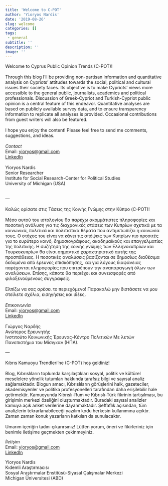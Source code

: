 ```yaml
---
title: 'Welcome to C-POT'
author: 'Yioryos Nardis'
date: '2019-08-26'
slug: welcome
categories: []
tags: 
 - general
subtitle: ''
description: ''
image: ''
---
```


Welcome to Cyprus Public Opinion Trends (C-POT)!  
<br>
Through this blog I’ll be providing non-partisan information and quantitative analysis on Cypriots’ attitudes towards the social, political and cultural issues their society faces. Its objective is to make Cypriots’ views more accessible to the general public, journalists, academics and political professionals. Discussion of Greek-Cypriot and Turkish-Cypriot public opinion is a central feature of this endeavor. Quantitative analyses are based on publicly available survey data, and to ensure transparency information to replicate all analyses is provided. Occasional contributions from guest writers will also be featured.  
<br>
I hope you enjoy the content! Please feel free to send me comments, suggestions, and ideas. <br><br>
_Contact_  
Email: <a href="mailto:yioryos@gmail.com">yioryos@gmail.com</a>  
[LinkedIn](https://www.linkedin.com/in/yioryosnardis){target="_blank"}  
<br>
Yioryos Nardis  
Senior Researcher  
Institute for Social Research-Center for Political Studies  
University of Michigan (USA)  
<br>

—
<br><br>
Καλώς ορίσατε στις Τάσεις της Κοινής Γνώμης στην Κύπρο (C-POT)!  
<br>
Μέσο αυτού του ιστολογίου θα παρέχω ακομμάτιστες πληροφορίες και ποσοτική ανάλυση για τις διαχρονικές στάσεις των Κυπρίων σχετικά με τα κοινωνικά, πολιτικά και πολιτιστικά θέματα που αντιμετωπίζει η κοινωνία τους. Ο στόχος του είναι να κάνει τις απόψεις των Κυπρίων πιο προσιτές για το ευρύτερο κοινό, δημοσιογράφους, ακαδημαϊκούς και επαγγελματίες της πολιτικής. Η συζήτηση της κοινής γνώμης των Ελληνοκυπρίων και Τουρκοκυπρίων θα είναι σημαντικό χαρακτηριστικό αυτής της προσπάθειας. Η ποσοτικές αναλύσεις βασίζονται σε δημοσίως διαθέσιμα δεδομένα από έρευνες επισκόπησης, και για λόγους διαφάνειας παρέχονται πληροφορίες που επιτρέπουν την αναπαραγωγή όλων των αναλύσεων. Επίσης, κάποτε θα περιέχει και συνεισφορές από φιλοξενούμενους συγγραφείς.<br>
<br>
Ελπίζω να σας αρέσει το περιεχόμενο! Παρακαλώ μην διστάσετε να μου στείλετε σχόλια, εισηγήσεις και ιδέες.
<br><br>
_Επικοινωνία  _  
Email: <a href="mailto:yioryos@gmail.com">yioryos@gmail.com</a>  
[LinkedIn](https://www.linkedin.com/in/yioryosnardis/){target="_blank"}      
<br>
Γιώργος Ναρδής  
Ανώτερος Ερευνητής  
Ινστιτούτο Κοινωνικής Έρευνας-Κέντρο Πολιτικών Με  λετών
Πανεπιστήμιο του Μίσιγκαν (ΗΠΑ).
<br>

—
<br><br>
Kıbrıs Kamuoyu Trendleri’ne (C-POT) hoş geldiniz!  
<br>
Blog, Kıbrıslıların toplumda karşılaştıkları sosyal, politik ve kültürel meselelere yönelik tutumları hakkında tarafsız bilgi ve sayısal analiz sağlamaktadır. Blogun amacı, Kıbrıslıların görüşlerini halk, gazeteciler, akademisyenler ve politika profesyonelleri tarafından daha erişilebilir hale getirmektir. Kamuoyunda Kıbrıslı-Rum ve Kıbrıslı-Türk fikrinin tartışılması, bu girişimin merkezi özeliğini oluşturmaktadır. Buradaki sayısal analizler kamuya açık anket verilerine dayanmaktadır. Şeffaflık açısından, tüm analizlerin tekrarlanabileceği yazılım kodu herkesin kullanımına açıktır. Zaman zaman konuk yazarların katkıları da sunulacaktır.  
<br>
Umarım içeriğin tadını çıkarırsınız! Lütfen yorum, öneri ve fikirleriniz için benimle iletişime geçmekten çekinmeyiniz.  <br>

_İletişim    _  
Email: <a href="mailto:yioryos@gmail.com">yioryos@gmail.com</a>  
[LinkedIn](https://www.linkedin.com/in/yioryosnardis/){target="_blank"}  

Yioryos Nardis    
Kıdemli Araştırmacısı    
Sosyal Araştırmalar Enstitüsü-Siyasal Çalışmalar Merkezi    
Michigan Üniversitesi (ABD)

